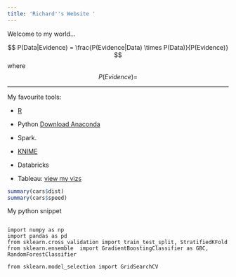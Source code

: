 ```yaml
---
title: 'Richard''s Website '
---
```



Welcome to my world...


$$ P(Data|Evidence) =  \frac{P(Evidence|Data) \times P(Data)}{P(Evidence)} $$
where $$ P(Evidence) = $$

****

My favourite tools:

-  [R](https://www.r-project.org/)

-  Python [Download Anaconda](https://www.anaconda.com/download/)

-  Spark. 

-  [KNIME](https://www.knime.com/)

-  Databricks

-  Tableau: [view my vizs](https://public.tableau.com/profile/richard.wanjohi#!/)


```r
summary(cars$dist)
summary(cars$speed)
```

My python snippet

```

import numpy as np
import pandas as pd
from sklearn.cross_validation import train_test_split, StratifiedKFold 
from sklearn.ensemble  import GradientBoostingClassifier as GBC, RandomForestClassifier

from sklearn.model_selection import GridSearchCV

```
\textcolor{blue}{import} 

\begin{abstract}
%In data science world, labelled data is rare and getting it, in most cases, is very impractical or very expensive. 
With careful and  proper training, recent Neural networks models can be able to create new data similar to what we supply them. Generative Adversarial Networks (GAN) is one such model.\\
 GAN consist of two competing  models striving to outdo each other: the Generator and Discriminator models. The Generator takes in random input and tries to generate real data (curves, images, texts, \ldots). This model has no idea what the real data look like. The Discriminator, on the other hand, is a binary classifier that takes as its input the fake data, generated by the Generator, and the real dataset and learn to tell whether the data is real or fake. \\ Through back propagation, the output from the Discriminator is used by the Generator to update its parameters accordingly in order to produce data that can actually fool the Discriminator. The two models are trained simultaneously with  the aim that the continuous  competition will help produce data that is indistinguishable from the real data. \\ 
 We will very briefly introduce the Math behind the GAN and demonstrate its implementation and training. The implementation will involve using both Multilayer perceptron (MLP) and Convolutional Neural Network (CNN) configurations.  The output and code, in Python and R and using Keras with Tensoflow or Theano as backend, will be displayed. 
 
\end{abstract}

